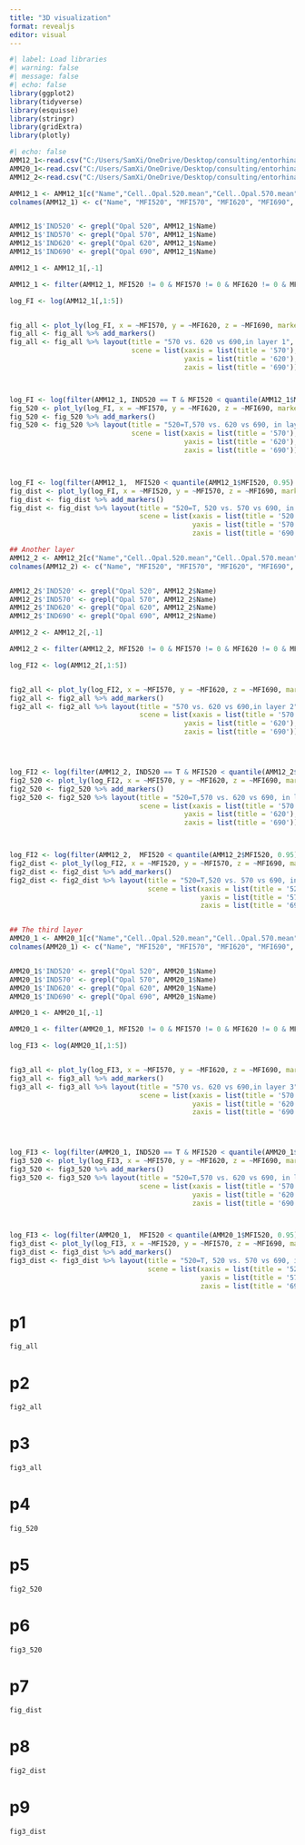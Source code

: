 ```yaml
---
title: "3D visualization"
format: revealjs
editor: visual
---
```


```r
#| label: Load libraries
#| warning: false
#| message: false
#| echo: false
library(ggplot2)
library(tidyverse)
library(esquisse)
library(stringr)
library(gridExtra)
library(plotly)
```

```r
#| echo: false
AMM12_1<-read.csv("C:/Users/SamXi/OneDrive/Desktop/consulting/entorhinal_cortex/AMM12_4DetectionsL2.csv",header=TRUE)
AMM20_1<-read.csv("C:/Users/SamXi/OneDrive/Desktop/consulting/entorhinal_cortex/AMM20_5DetectionsL2.csv",header=TRUE)
AMM12_2<-read.csv("C:/Users/SamXi/OneDrive/Desktop/consulting/entorhinal_cortex/AMM12_5DetectionsL2.csv",header=TRUE)

AMM12_1 <- AMM12_1[c("Name","Cell..Opal.520.mean","Cell..Opal.570.mean", "Cell..Opal.620.mean", "Cell..Opal.690.mean" , "Distance.to.annotation.with.line.µm")]
colnames(AMM12_1) <- c("Name", "MFI520", "MFI570", "MFI620", "MFI690", "dist")


AMM12_1$'IND520' <- grepl("Opal 520", AMM12_1$Name)
AMM12_1$'IND570' <- grepl("Opal 570", AMM12_1$Name)
AMM12_1$'IND620' <- grepl("Opal 620", AMM12_1$Name)
AMM12_1$'IND690' <- grepl("Opal 690", AMM12_1$Name)

AMM12_1 <- AMM12_1[,-1]

AMM12_1 <- filter(AMM12_1, MFI520 != 0 & MFI570 != 0 & MFI620 != 0 & MFI690 != 0)

log_FI <- log(AMM12_1[,1:5])


fig_all <- plot_ly(log_FI, x = ~MFI570, y = ~MFI620, z = ~MFI690, marker = list(color = ~MFI520, colorscale = "Rainbow", showscale = TRUE, size = 3))
fig_all <- fig_all %>% add_markers()
fig_all <- fig_all %>% layout(title = "570 vs. 620 vs 690,in layer 1",
                              scene = list(xaxis = list(title = '570'),
                                           yaxis = list(title = '620'),
                                           zaxis = list(title = '690')))



log_FI <- log(filter(AMM12_1, IND520 == T & MFI520 < quantile(AMM12_1$MFI520, 0.95) ))
fig_520 <- plot_ly(log_FI, x = ~MFI570, y = ~MFI620, z = ~MFI690, marker = list(color = ~MFI520, colorscale = "Rainbow", showscale = TRUE, size = 3))
fig_520 <- fig_520 %>% add_markers()
fig_520 <- fig_520 %>% layout(title = "520=T,570 vs. 620 vs 690, in layer 1",
                              scene = list(xaxis = list(title = '570'),
                                           yaxis = list(title = '620'),
                                           zaxis = list(title = '690')))



log_FI <- log(filter(AMM12_1,  MFI520 < quantile(AMM12_1$MFI520, 0.95) & dist > quantile(AMM12_1$dist, 0.05)))
fig_dist <- plot_ly(log_FI, x = ~MFI520, y = ~MFI570, z = ~MFI690, marker = list(color = ~dist, colorscale = "Rainbow", showscale = TRUE, size = 3))
fig_dist <- fig_dist %>% add_markers()
fig_dist <- fig_dist %>% layout(title = "520=T, 520 vs. 570 vs 690, in layer 1",
                                scene = list(xaxis = list(title = '520'), 
                                             yaxis = list(title = '570'), 
                                             zaxis = list(title = '690')))

## Another layer
AMM12_2 <- AMM12_2[c("Name","Cell..Opal.520.mean","Cell..Opal.570.mean", "Cell..Opal.620.mean", "Cell..Opal.690.mean" , "Distance.to.annotation.with.line.µm")]
colnames(AMM12_2) <- c("Name", "MFI520", "MFI570", "MFI620", "MFI690", "dist")


AMM12_2$'IND520' <- grepl("Opal 520", AMM12_2$Name)
AMM12_2$'IND570' <- grepl("Opal 570", AMM12_2$Name)
AMM12_2$'IND620' <- grepl("Opal 620", AMM12_2$Name)
AMM12_2$'IND690' <- grepl("Opal 690", AMM12_2$Name)

AMM12_2 <- AMM12_2[,-1]

AMM12_2 <- filter(AMM12_2, MFI520 != 0 & MFI570 != 0 & MFI620 != 0 & MFI690 != 0)

log_FI2 <- log(AMM12_2[,1:5])


fig2_all <- plot_ly(log_FI2, x = ~MFI570, y = ~MFI620, z = ~MFI690, marker = list(color = ~MFI520, colorscale = "Rainbow", showscale = TRUE, size = 3))
fig2_all <- fig2_all %>% add_markers()
fig2_all <- fig2_all %>% layout(title = "570 vs. 620 vs 690,in layer 2",
                                scene = list(xaxis = list(title = '570'),
                                           yaxis = list(title = '620'),
                                           zaxis = list(title = '690')))




log_FI2 <- log(filter(AMM12_2, IND520 == T & MFI520 < quantile(AMM12_2$MFI520, 0.95) ))
fig2_520 <- plot_ly(log_FI2, x = ~MFI570, y = ~MFI620, z = ~MFI690, marker = list(color = ~MFI520, colorscale = "Rainbow", showscale = TRUE, size = 3))
fig2_520 <- fig2_520 %>% add_markers()
fig2_520 <- fig2_520 %>% layout(title = "520=T,570 vs. 620 vs 690, in layer 2",
                                scene = list(xaxis = list(title = '570'),
                                           yaxis = list(title = '620'),
                                           zaxis = list(title = '690')))



log_FI2 <- log(filter(AMM12_2,  MFI520 < quantile(AMM12_2$MFI520, 0.95) & dist > quantile(AMM12_2$dist, 0.05)))
fig2_dist <- plot_ly(log_FI2, x = ~MFI520, y = ~MFI570, z = ~MFI690, marker = list(color = ~dist, colorscale = "Rainbow", showscale = TRUE, size = 3))
fig2_dist <- fig2_dist %>% add_markers()
fig2_dist <- fig2_dist %>% layout(title = "520=T,520 vs. 570 vs 690, in layer 2",
                                  scene = list(xaxis = list(title = '520'), 
                                               yaxis = list(title = '570'),
                                               zaxis = list(title = '690')))


## The third layer
AMM20_1 <- AMM20_1[c("Name","Cell..Opal.520.mean","Cell..Opal.570.mean", "Cell..Opal.620.mean", "Cell..Opal.690.mean" , "Distance.to.annotation.with.line.µm")]
colnames(AMM20_1) <- c("Name", "MFI520", "MFI570", "MFI620", "MFI690", "dist")


AMM20_1$'IND520' <- grepl("Opal 520", AMM20_1$Name)
AMM20_1$'IND570' <- grepl("Opal 570", AMM20_1$Name)
AMM20_1$'IND620' <- grepl("Opal 620", AMM20_1$Name)
AMM20_1$'IND690' <- grepl("Opal 690", AMM20_1$Name)

AMM20_1 <- AMM20_1[,-1]

AMM20_1 <- filter(AMM20_1, MFI520 != 0 & MFI570 != 0 & MFI620 != 0 & MFI690 != 0)

log_FI3 <- log(AMM20_1[,1:5])


fig3_all <- plot_ly(log_FI3, x = ~MFI570, y = ~MFI620, z = ~MFI690, marker = list(color = ~MFI520, colorscale = "Rainbow", showscale = TRUE, size = 3))
fig3_all <- fig3_all %>% add_markers()
fig3_all <- fig3_all %>% layout(title = "570 vs. 620 vs 690,in layer 3",
                                scene = list(xaxis = list(title = '570'),
                                             yaxis = list(title = '620'),
                                             zaxis = list(title = '690')))




log_FI3 <- log(filter(AMM20_1, IND520 == T & MFI520 < quantile(AMM20_1$MFI520, 0.95) ))
fig3_520 <- plot_ly(log_FI3, x = ~MFI570, y = ~MFI620, z = ~MFI690, marker = list(color = ~MFI520, colorscale = "Rainbow", showscale = TRUE, size = 3))
fig3_520 <- fig3_520 %>% add_markers()
fig3_520 <- fig3_520 %>% layout(title = "520=T,570 vs. 620 vs 690, in layer 3",
                                scene = list(xaxis = list(title = '570'),
                                             yaxis = list(title = '620'),
                                             zaxis = list(title = '690')))



log_FI3 <- log(filter(AMM20_1,  MFI520 < quantile(AMM20_1$MFI520, 0.95) & dist > quantile(AMM20_1$dist, 0.05)))
fig3_dist <- plot_ly(log_FI3, x = ~MFI520, y = ~MFI570, z = ~MFI690, marker = list(color = ~dist, colorscale = "Rainbow", showscale = TRUE, size = 3))
fig3_dist <- fig3_dist %>% add_markers()
fig3_dist <- fig3_dist %>% layout(title = "520=T, 520 vs. 570 vs 690, in layer 3",
                                  scene = list(xaxis = list(title = '520'),
                                               yaxis = list(title = '570'),
                                               zaxis = list(title = '690')))

```
# p1
```r
fig_all
```
# p2
```r
fig2_all
```
# p3
```r
fig3_all
```
# p4
```r
fig_520
```
# p5
```r
fig2_520
```
# p6
```r
fig3_520
```
# p7
```r
fig_dist
```
# p8
```r
fig2_dist
```
# p9
```r
fig3_dist
```

